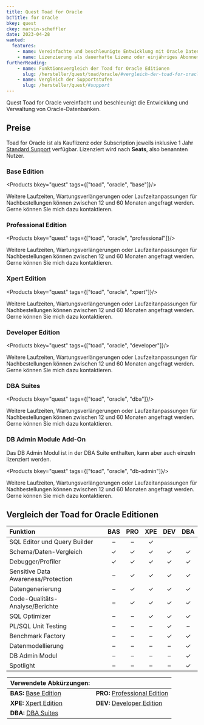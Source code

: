 ```yaml
---
title: Quest Toad for Oracle
bcTitle: for Oracle
bkey: quest
ckey: marvin-scheffler
date: 2023-04-28
wanted:
  features:
    - name: Vereinfachte und beschleunigte Entwicklung mit Oracle Datenbanken
    - name: Lizenzierung als dauerhafte Lizenz oder einjähriges Abonnement
furtherReading:
    - name: Funktionsvergleich der Toad for Oracle Editionen
      slug: /hersteller/quest/toad/oracle/#vergleich-der-toad-for-oracle-editionen
    - name: Vergleich der Supportstufen
      slug: /hersteller/quest/#support
---
```




<Intro>

Quest Toad for Oracle vereinfacht und beschleunigt die Entwicklung und Verwaltung von Oracle-Datenbanken.

</Intro>

<TOC />



## Preise

Toad for Oracle ist als Kauflizenz oder Subscription jeweils inklusive 1 Jahr [Standard Support](/hersteller/quest/#standard-support) verfügbar. Lizenziert wird nach **Seats**, also benannten Nutzer.

### Base Edition

<Products bkey="quest" tags={["toad", "oracle", "base"]}/>

<Info>

Weitere Laufzeiten, Wartungsverlängerungen oder Laufzeitanpassungen für Nachbestellungen können zwischen 12 und 60 Monaten angefragt werden. Gerne können Sie mich dazu kontaktieren.

</Info>

### Professional Edition

<Products bkey="quest" tags={["toad", "oracle", "professional"]}/>

<Info>

Weitere Laufzeiten, Wartungsverlängerungen oder Laufzeitanpassungen für Nachbestellungen können zwischen 12 und 60 Monaten angefragt werden. Gerne können Sie mich dazu kontaktieren.

</Info>

### Xpert Edition

<Products bkey="quest" tags={["toad", "oracle", "xpert"]}/>

<Info>

Weitere Laufzeiten, Wartungsverlängerungen oder Laufzeitanpassungen für Nachbestellungen können zwischen 12 und 60 Monaten angefragt werden. Gerne können Sie mich dazu kontaktieren.

</Info>

### Developer Edition

<Products bkey="quest" tags={["toad", "oracle", "developer"]}/>

<Info>

Weitere Laufzeiten, Wartungsverlängerungen oder Laufzeitanpassungen für Nachbestellungen können zwischen 12 und 60 Monaten angefragt werden. Gerne können Sie mich dazu kontaktieren.

</Info>

### DBA Suites

<Products bkey="quest" tags={["toad", "oracle", "dba"]}/>

<Info>

Weitere Laufzeiten, Wartungsverlängerungen oder Laufzeitanpassungen für Nachbestellungen können zwischen 12 und 60 Monaten angefragt werden. Gerne können Sie mich dazu kontaktieren.

</Info>

### DB Admin Module Add-On

Das DB Admin Modul ist in der DBA Suite enthalten, kann aber auch einzeln lizenziert werden.

<Products bkey="quest" tags={["toad", "oracle", "db-admin"]}/>

<Info>

Weitere Laufzeiten, Wartungsverlängerungen oder Laufzeitanpassungen für Nachbestellungen können zwischen 12 und 60 Monaten angefragt werden. Gerne können Sie mich dazu kontaktieren.

</Info>

## Vergleich der Toad for Oracle Editionen


|Funktion|BAS|PRO|XPE|DEV|DBA|
|:---|:---:|:---:|:---:|:---:|:---:|
|SQL Editor und Query Builder|–|–|✓|
|Schema/Daten-Vergleich|✓|✓|✓|✓|✓|
|Debugger/Profiler|✓|✓|✓|✓|✓|
|Sensitive Data Awareness/Protection|–|✓|✓|✓|✓|
|Datengenerierung|–|✓|✓|✓|✓|
|Code-Qualitäts-Analyse/Berichte|–|✓|✓|✓|✓|
|SQL Optimizer|–|–|✓|✓|✓|
|PL/SQL Unit Testing|–|–|–|✓|–|
|Benchmark Factory|–|–|–|✓|✓|
|Datenmodellierung|–|–|–|–|✓|
|DB Admin Modul|–|–|–|–|✓|
|Spotlight|–|–|–|–|✓|

<Legend>

|Verwendete Abkürzungen: |  |
|:---|:---|
|**BAS:** [Base Edition](/hersteller/quest/toad/oracle/#base-edition) | **PRO:** [Professional Edition](/hersteller/quest/toad/oracle/#professional-edition) |
|**XPE:** [Xpert Edition](/hersteller/quest/toad/oracle/#xpert-edition) | **DEV:** [Developer Edition](/hersteller/quest/toad/oracle/#developer-edition) |
|**DBA:** [DBA Suites](/hersteller/quest/toad/oracle/#dba-suites) |


</Legend>
